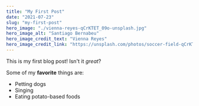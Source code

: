 ```yaml
---
title: "My First Post"
date: "2021-07-23"
slug: "my-first-post"
hero_image: "./vienna-reyes-qCrKTET_09o-unsplash.jpg"
hero_image_alt: "Santiago Bernabeu"
hero_image_credit_text: "Vienna Reyes"
hero_image_credit_link: "https://unsplash.com/photos/soccer-field-qCrKTET_09o"
---
```


This is my first blog post! Isn't it *great*?

Some of my **favorite** things are:

* Petting dogs
* Singing
* Eating potato-based foods